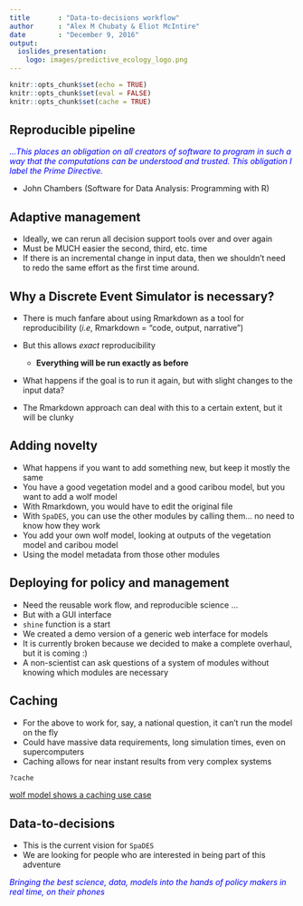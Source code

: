 ```yaml
---
title       : "Data-to-decisions workflow"
author      : "Alex M Chubaty & Eliot McIntire"
date        : "December 9, 2016"
output:
  ioslides_presentation:
    logo: images/predictive_ecology_logo.png
---
```


```r
knitr::opts_chunk$set(echo = TRUE)
knitr::opts_chunk$set(eval = FALSE)
knitr::opts_chunk$set(cache = TRUE)
```

## Reproducible pipeline

<div class="centered" style="color:#0000FF">
*…This places an obligation on all creators of software to program in such a way that the computations can be understood and trusted. This obligation I label the Prime Directive.*
</div>

- John Chambers (Software for Data Analysis: Programming with R)

## Adaptive management

- Ideally, we can rerun all decision support tools over and over again
- Must be MUCH easier the second, third, etc. time
- If there is an incremental change in input data, then we shouldn't need to redo the same effort as the first time around.

## Why a Discrete Event Simulator is necessary?

- There is much fanfare about using Rmarkdown as a tool for reproducibility (*i.e*, Rmarkdown = "code, output, narrative")
- But this allows *exact* reproducibility

    - **Everything will be run exactly as before**
    
- What happens if the goal is to run it again, but with slight changes to the input data?
- The Rmarkdown approach can deal with this to a certain extent, but it will be clunky

## Adding novelty

- What happens if you want to add something new, but keep it mostly the same
- You have a good vegetation model and a good caribou model, but you want to add a wolf model
- With Rmarkdown, you would have to edit the original file
- With `SpaDES`, you can use the other modules by calling them... no need to know how they work
- You add your own wolf model, looking at outputs of the vegetation model and caribou model
- Using the model metadata from those other modules

## Deploying for policy and management

- Need the reusable work flow, and reproducible science ...
- But with a GUI interface
- `shine` function is a start
- We created a demo version of a generic web interface for models
- It is currently broken because we decided to make a complete overhaul, but it is coming :)
- A non-scientist can ask questions of a system of modules without knowing which modules are necessary

## Caching

- For the above to work for, say, a national question, it can't run the model on the fly
- Could have massive data requirements, long simulation times, even on supercomputers
- Caching allows for near instant results from very complex systems

```r
?cache
```

[wolf model shows a caching use case](http://htmlpreview.github.io/?https://github.com/PredictiveEcology/SpaDES-modules/blob/master/modules/wolfAlps/wolfAlps.html)

## Data-to-decisions

- This is the current vision for `SpaDES`
- We are looking for people who are interested in being part of this adventure

<div class="centered" style="color:#0000FF">
*Bringing the best science, data, models into the hands of policy makers in real time, on their phones*
</div>
